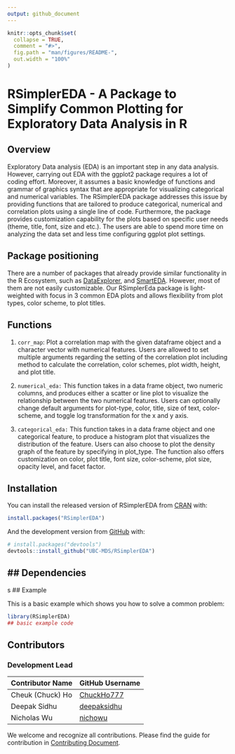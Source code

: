 ```yaml
---
output: github_document
---
```


<!-- README.md is generated from README.Rmd. Please edit that file -->

```r
knitr::opts_chunk$set(
  collapse = TRUE,
  comment = "#>",
  fig.path = "man/figures/README-",
  out.width = "100%"
)
```

# RSimplerEDA - A Package to Simplify Common Plotting for Exploratory Data Analysis in R

<!-- badges: start -->
<!-- badges: end -->


## Overview

Exploratory Data analysis (EDA) is an important step in any data analysis. 
However, carrying out EDA with the ggplot2 package requires a lot of coding effort. 
Moreover, it assumes a basic knowledge of functions and grammar of graphics syntax that are appropriate for visualizing categorical and numerical variables. The RSimplerEDA package addresses this issue by providing functions that are tailored to produce categorical, numerical and correlation plots using a single line of code. Furthermore, the package provides customization capability for the plots based on specific user needs (theme, title, font, size and etc.). The users are able to spend more time on analyzing the data set and less time configuring ggplot plot settings.

## Package positioning

There are a number of packages that already provide similar functionality in the R Ecosystem, such as
[DataExplorer](https://www.rdocumentation.org/packages/DataExplorer/versions/0.8.1), and [SmartEDA](https://www.rdocumentation.org/packages/SmartEDA/versions/0.3.6). However, most of them are not easily customizable. Our RSimplerEda package is light-weighted with focus in 3 common EDA plots and allows flexibility from plot types, color scheme, to plot titles.

## Functions

1. `corr_map`: Plot a correlation map with the given dataframe object and a character vector with numerical features. Users are allowed to set multiple arguments regarding the setting of the correlation plot including method to calculate the correlation, color schemes, plot width, height, and plot title.

2. `numerical_eda:` This function takes in a data frame object, two numeric columns, and produces either a scatter or line plot to visualize the relationship between the two numerical features. Users can optionally change default arguments for plot-type, color, title, size of text, color-scheme, and toggle log transformation for the x and y axis.

3. `categorical_eda:`  This function takes in a data frame object and one categorical feature, to produce a histogram plot that visualizes the distribution of the feature. Users can also choose to plot the density graph of the feature by specifying in plot_type. The function also offers customization on color, plot title, font size, color-scheme, plot size, opacity level, and facet factor.

## Installation

You can install the released version of RSimplerEDA from [CRAN](https://CRAN.R-project.org) with:

``` r
install.packages("RSimplerEDA")
```

And the development version from [GitHub](https://github.com/) with:

``` r
# install.packages("devtools")
devtools::install_github("UBC-MDS/RSimplerEDA")
```

## Dependencies
- 
s
## Example

This is a basic example which shows you how to solve a common problem:

```r
library(RSimplerEDA)
## basic example code
```

## Contributors

### Development Lead

|Contributor Name     | GitHub Username|
|---------------------|-----------|
|Cheuk (Chuck) Ho  | [ChuckHo777](https://github.com/ChuckHo777)|
|Deepak Sidhu      | [deepaksidhu](https://github.com/deepaksidhu)     |
|Nicholas Wu       | [nichowu](https://github.com/nichowu) |

We welcome and recognize all contributions. Please find the guide for contribution in [Contributing Document](https://github.com/UBC-MDS/RSimplerEDA/blob/master/.github/CONTRIBUTING.md).
